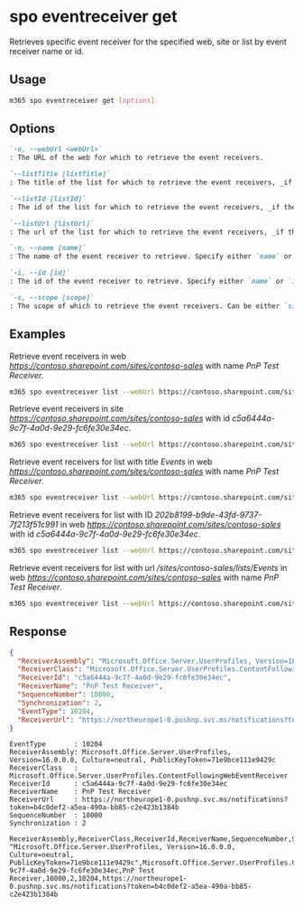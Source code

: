 
# spo eventreceiver get

Retrieves specific event receiver for the specified web, site or list by event receiver name or id.

## Usage

```sh
m365 spo eventreceiver get [options]
```

## Options

```md definition-list
`-u, --webUrl <webUrl>`
: The URL of the web for which to retrieve the event receivers.

`--listTitle [listTitle]`
: The title of the list for which to retrieve the event receivers, _if the event receivers should be retrieved from a list_. Specify either `listTitle`, `listId` or `listUrl`.

`--listId [listId]`
: The id of the list for which to retrieve the event receivers, _if the event receivers should be retrieved from a list_. Specify either `listTitle`, `listId` or `listUrl`.

`--listUrl [listUrl]`
: The url of the list for which to retrieve the event receivers, _if the event receivers should be retrieved from a list_. Specify either `listTitle`, `listId` or `listUrl`.

`-n, --name [name]`
: The name of the event receiver to retrieve. Specify either `name` or `id` but not both.

`-i, --id [id]`
: The id of the event receiver to retrieve. Specify either `name` or `id` but not both.

`-s, --scope [scope]`
: The scope of which to retrieve the event receivers. Can be either `site` or `web`. Defaults to `web`. Only applicable when not specifying any of the list properties.
```

<Global />

## Examples

Retrieve event receivers in web _<https://contoso.sharepoint.com/sites/contoso-sales>_ with name _PnP Test Receiver_.

```sh
m365 spo eventreceiver list --webUrl https://contoso.sharepoint.com/sites/contoso-sales --name 'PnP Test Receiver'
```

Retrieve event receivers in site _<https://contoso.sharepoint.com/sites/contoso-sales>_ with id _c5a6444a-9c7f-4a0d-9e29-fc6fe30e34ec_.

```sh
m365 spo eventreceiver list --webUrl https://contoso.sharepoint.com/sites/contoso-sales --scope site --id c5a6444a-9c7f-4a0d-9e29-fc6fe30e34ec
```

Retrieve event receivers for list with title _Events_ in web _<https://contoso.sharepoint.com/sites/contoso-sales>_ with name _PnP Test Receiver_.

```sh
m365 spo eventreceiver list --webUrl https://contoso.sharepoint.com/sites/contoso-sales --listTitle Events --name 'PnP Test Receiver'
```

Retrieve event receivers for list with ID _202b8199-b9de-43fd-9737-7f213f51c991_ in web _<https://contoso.sharepoint.com/sites/contoso-sales>_ with id _c5a6444a-9c7f-4a0d-9e29-fc6fe30e34ec_.

```sh
m365 spo eventreceiver list --webUrl https://contoso.sharepoint.com/sites/contoso-sales --listId '202b8199-b9de-43fd-9737-7f213f51c991' --id c5a6444a-9c7f-4a0d-9e29-fc6fe30e34ec
```

Retrieve event receivers for list with url _/sites/contoso-sales/lists/Events_ in web _<https://contoso.sharepoint.com/sites/contoso-sales>_ with name _PnP Test Receiver_.

```sh
m365 spo eventreceiver list --webUrl https://contoso.sharepoint.com/sites/contoso-sales --listUrl '/sites/contoso-sales/lists/Events' --name 'PnP Test Receiver'
```

## Response

<Tabs>
  <TabItem value="JSON">

  ```json
  {
    "ReceiverAssembly": "Microsoft.Office.Server.UserProfiles, Version=16.0.0.0, Culture=neutral, PublicKeyToken=71e9bce111e9429c",
    "ReceiverClass": "Microsoft.Office.Server.UserProfiles.ContentFollowingWebEventReceiver",
    "ReceiverId": "c5a6444a-9c7f-4a0d-9e29-fc6fe30e34ec",
    "ReceiverName": "PnP Test Receiver",
    "SequenceNumber": 10000,
    "Synchronization": 2,
    "EventType": 10204,
    "ReceiverUrl": "https://northeurope1-0.pushnp.svc.ms/notifications?token=b4c0def2-a5ea-490a-bb85-c2e423b1384b"
  }
  ```

  </TabItem>
  <TabItem value="Text">

  ```text
  EventType       : 10204
  ReceiverAssembly: Microsoft.Office.Server.UserProfiles, Version=16.0.0.0, Culture=neutral, PublicKeyToken=71e9bce111e9429c
  ReceiverClass   : Microsoft.Office.Server.UserProfiles.ContentFollowingWebEventReceiver
  ReceiverId      : c5a6444a-9c7f-4a0d-9e29-fc6fe30e34ec
  ReceiverName    : PnP Test Receiver
  ReceiverUrl     : https://northeurope1-0.pushnp.svc.ms/notifications?token=b4c0def2-a5ea-490a-bb85-c2e423b1384b
  SequenceNumber  : 10000
  Synchronization : 2
  ```

  </TabItem>
  <TabItem value="CSV">

  ```csv
  ReceiverAssembly,ReceiverClass,ReceiverId,ReceiverName,SequenceNumber,Synchronization,EventType,ReceiverUrl
  "Microsoft.Office.Server.UserProfiles, Version=16.0.0.0, Culture=neutral, PublicKeyToken=71e9bce111e9429c",Microsoft.Office.Server.UserProfiles.ContentFollowingWebEventReceiver,c5a6444a-9c7f-4a0d-9e29-fc6fe30e34ec,PnP Test Receiver,10000,2,10204,https://northeurope1-0.pushnp.svc.ms/notifications?token=b4c0def2-a5ea-490a-bb85-c2e423b1384b
  ```

  </TabItem>
</Tabs>




